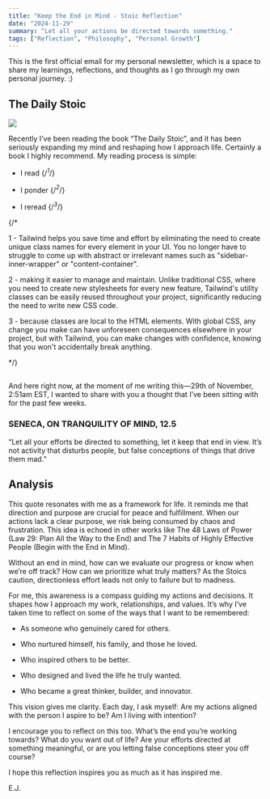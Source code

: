 ```yaml
---
title: "Keep the End in Mind - Stoic Reflection"
date: "2024-11-29"
summary: "Let all your actions be directed towards something."
tags: ["Reflection", "Philosophy", "Personal Growth"]
---
```


This is the first official email for my personal newsletter, which is a space to share my learnings, reflections, and thoughts as I go through my own personal journey. :)  

## The Daily Stoic

<Image
  width={600}
  height={400}
  src="public/blog/tailwind/090w.png"
  caption="Stoic Philosophers"
  contained
/>

Recently I’ve been reading the book “The Daily Stoic”, and it has been seriously expanding my mind and reshaping how I approach life. Certainly a book I highly recommend. My reading process is simple:

- I read {/*<sup>1</sup>*/}

- I ponder {/*<sup>2</sup>*/}

- I reread {/*<sup>3</sup>*/}

{/* <div className="text-tertiary text-sm mt-8">
1 - Tailwind helps you save time and effort by eliminating the need to create unique class names for every element in your UI. You no longer have to struggle to come up with abstract or irrelevant names such as "sidebar-inner-wrapper" or "content-container".

2 - making it easier to manage and maintain. Unlike traditional CSS, where you need to create new stylesheets for every new feature, Tailwind's utility classes can be easily reused throughout your project, significantly reducing the need to write new CSS code.

3 - because classes are local to the HTML elements. With global CSS, any change you make can have unforeseen consequences elsewhere in your project, but with Tailwind, you can make changes with confidence, knowing that you won't accidentally break anything.

</div> */}

##

And here right now, at the moment of me writing this—29th of November, 2:51am EST, I wanted to share with you a thought that I’ve been sitting with for the past few weeks.

### SENECA, ON TRANQUILITY OF MIND, 12.5

“Let all your efforts be directed to something, let it keep that end in view. It’s not activity that disturbs people, but false conceptions of things that drive them mad.”

## Analysis

This quote resonates with me as a framework for life. It reminds me that direction and purpose are crucial for peace and fulfillment. When our actions lack a clear purpose, we risk being consumed by chaos and frustration. This idea is echoed in other works like The 48 Laws of Power (Law 29: Plan All the Way to the End) and The 7 Habits of Highly Effective People (Begin with the End in Mind).

Without an end in mind, how can we evaluate our progress or know when we’re off track? How can we prioritize what truly matters? As the Stoics caution, directionless effort leads not only to failure but to madness.

For me, this awareness is a compass guiding my actions and decisions. It shapes how I approach my work, relationships, and values. It’s why I’ve taken time to reflect on some of the ways that I want to be remembered:

- As someone who genuinely cared for others.

- Who nurtured himself, his family, and those he loved.

- Who inspired others to be better.

- Who designed and lived the life he truly wanted.

- Who became a great thinker, builder, and innovator.

This vision gives me clarity. Each day, I ask myself: Are my actions aligned with the person I aspire to be? Am I living with intention?

I encourage you to reflect on this too. What’s the end you’re working towards? What do you want out of life? Are your efforts directed at something meaningful, or are you letting false conceptions steer you off course?

I hope this reflection inspires you as much as it has inspired me. 

E.J.